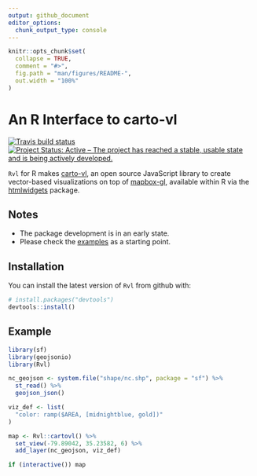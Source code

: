 ```yaml
---
output: github_document
editor_options: 
  chunk_output_type: console
---
```


<!-- README.md is generated from README.Rmd. Please edit that file -->

```r
knitr::opts_chunk$set(
  collapse = TRUE,
  comment = "#>",
  fig.path = "man/figures/README-",
  out.width = "100%"
)
```
# An R Interface to carto-vl

[![Travis build status](https://travis-ci.org/crazycapivara/cartovl.svg?branch=master)](https://travis-ci.org/crazycapivara/cartovl)
[![Project Status: Active – The project has reached a stable, usable state and is being actively developed.](https://www.repostatus.org/badges/latest/active.svg)](https://www.repostatus.org/#active)

`Rvl` for R makes [carto-vl](https://carto.com/developers/carto-vl/), an open source JavaScript library to create vector-based visualizations on top of [mapbox-gl](https://docs.mapbox.com/mapbox-gl-js/api/), available within R via the [htmlwidgets](https://www.htmlwidgets.org/) package.

## Notes

* The package development is in an early state.
* Please check the [examples](https://github.com/ruralinnovation/Rvl/tree/master/inst/examples) as a starting point.

## Installation

You can install the latest version of `Rvl` from github with:

```r
# install.packages("devtools")
devtools::install()
```

## Example

```r
library(sf)
library(geojsonio)
library(Rvl)

nc_geojson <- system.file("shape/nc.shp", package = "sf") %>%
  st_read() %>%
  geojson_json()

viz_def <- list(
  "color: ramp($AREA, [midnightblue, gold])"
)

map <- Rvl::cartovl() %>%
  set_view(-79.89042, 35.23582, 6) %>%
  add_layer(nc_geojson, viz_def)

if (interactive()) map
```
